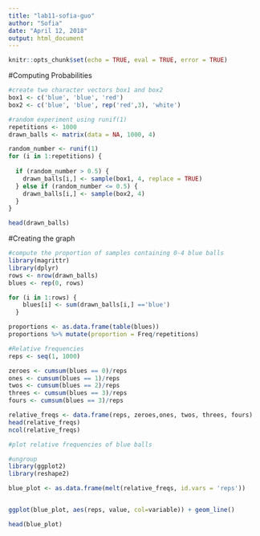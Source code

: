 ---
title: "lab11-sofia-guo"
author: "Sofia"
date: "April 12, 2018"
output: html_document
---

```{r setup, include=FALSE}
knitr::opts_chunk$set(echo = TRUE, eval = TRUE, error = TRUE)
```

#Computing Probabilities
```{r}
#create two character vectors box1 and box2
box1 <- c('blue', 'blue', 'red')
box2 <- c('blue', 'blue', rep('red',3), 'white')

#random experiment using runif(1)
repetitions <- 1000
drawn_balls <- matrix(data = NA, 1000, 4)

random_number <- runif(1)
for (i in 1:repetitions) {
  
  if (random_number > 0.5) {
    drawn_balls[i,] <- sample(box1, 4, replace = TRUE)
  } else if (random_number <= 0.5) {
    drawn_balls[i,] <- sample(box2, 4)
  }
}

head(drawn_balls)
```

#Creating the graph
```{r}
#compute the proportion of samples containing 0-4 blue balls
library(magrittr)
library(dplyr)
rows <- nrow(drawn_balls)
blues <- rep(0, rows)

for (i in 1:rows) {
    blues[i] <- sum(drawn_balls[i,] =='blue')
  }

proportions <- as.data.frame(table(blues))
proportions %>% mutate(proportion = Freq/repetitions)

#Relative frequencies
reps <- seq(1, 1000)

zeroes <- cumsum(blues == 0)/reps
ones <- cumsum(blues == 1)/reps
twos <- cumsum(blues == 2)/reps
threes <- cumsum(blues == 3)/reps
fours <- cumsum(blues == 3)/reps

relative_freqs <- data.frame(reps, zeroes,ones, twos, threes, fours)
head(relative_freqs)
ncol(relative_freqs)

#plot relative frequencies of blue balls

#ungroup
library(ggplot2)
library(reshape2)

blue_plot <- as.data.frame(melt(relative_freqs, id.vars = 'reps'))


ggplot(blue_plot, aes(reps, value, col=variable)) + geom_line()

head(blue_plot)

```

